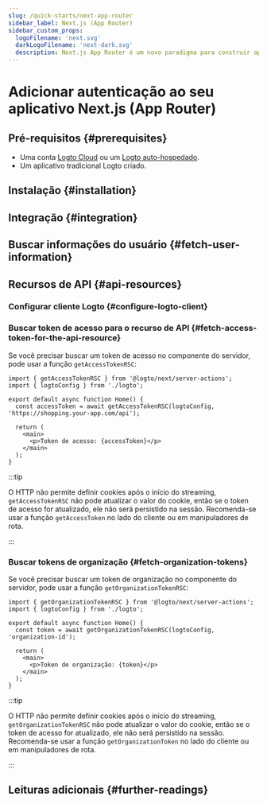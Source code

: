 ```yaml
---
slug: /quick-starts/next-app-router
sidebar_label: Next.js (App Router)
sidebar_custom_props:
  logoFilename: 'next.svg'
  darkLogoFilename: 'next-dark.svg'
  description: Next.js App Router é um novo paradigma para construir aplicativos usando os recursos mais recentes do React.
---
```




# Adicionar autenticação ao seu aplicativo Next.js (App Router)

<GuideTip />

## Pré-requisitos \{#prerequisites}

- Uma conta [Logto Cloud](https://cloud.logto.io) ou um [Logto auto-hospedado](/introduction/set-up-logto-oss).
- Um aplicativo tradicional Logto criado.

## Instalação \{#installation}

<Installation />

## Integração \{#integration}

<Integration />

## Buscar informações do usuário \{#fetch-user-information}

<GetUserInformation />

## Recursos de API \{#api-resources}

<ApiResourcesDescription />

### Configurar cliente Logto \{#configure-logto-client}

<ConfigApiResources />

### Buscar token de acesso para o recurso de API \{#fetch-access-token-for-the-api-resource}

<FetchAccessTokenForApiResources />

Se você precisar buscar um token de acesso no componente do servidor, pode usar a função `getAccessTokenRSC`:

```tsx title="app/page.tsx"
import { getAccessTokenRSC } from '@logto/next/server-actions';
import { logtoConfig } from './logto';

export default async function Home() {
  const accessToken = await getAccessTokenRSC(logtoConfig, 'https://shopping.your-app.com/api');

  return (
    <main>
      <p>Token de acesso: {accessToken}</p>
    </main>
  );
}
```

:::tip

O HTTP não permite definir cookies após o início do streaming, `getAccessTokenRSC` não pode atualizar o valor do cookie, então se o token de acesso for atualizado, ele não será persistido na sessão. Recomenda-se usar a função `getAccessToken` no lado do cliente ou em manipuladores de rota.

:::

### Buscar tokens de organização \{#fetch-organization-tokens}

<FetchOrganizationTokenForUser />

Se você precisar buscar um token de organização no componente do servidor, pode usar a função `getOrganizationTokenRSC`:

```tsx title="app/page.tsx"
import { getOrganizationTokenRSC } from '@logto/next/server-actions';
import { logtoConfig } from './logto';

export default async function Home() {
  const token = await getOrganizationTokenRSC(logtoConfig, 'organization-id');

  return (
    <main>
      <p>Token de organização: {token}</p>
    </main>
  );
}
```

:::tip

O HTTP não permite definir cookies após o início do streaming, `getOrganizationTokenRSC` não pode atualizar o valor do cookie, então se o token de acesso for atualizado, ele não será persistido na sessão. Recomenda-se usar a função `getOrganizationToken` no lado do cliente ou em manipuladores de rota.

:::

## Leituras adicionais \{#further-readings}

<FurtherReadings />
